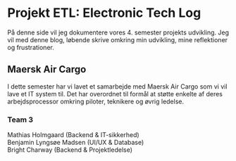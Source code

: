# Projekt ETL: Electronic Tech Log

På denne side vil jeg dokumentere vores 4. semester projekts udvikling. 
Jeg vil med denne blog, løbende skrive omkring min udvikling, mine reflektioner og frustrationer.

## Maersk Air Cargo 
I dette semester har vi lavet et samarbejde med Maersk Air Cargo som vi vil lave et IT system til. 
Det har overordnet til formål at støtte enkelte af deres arbejdsprocessor omkring piloter, teknikere og øvrig ledelse.

### Team 3
Mathias Holmgaard 		(Backend & IT-sikkerhed)  
Benjamin Lyngsøe Madsen 	(UI/UX & Database)  
Bright Charway		(Backend & Projektledelse)